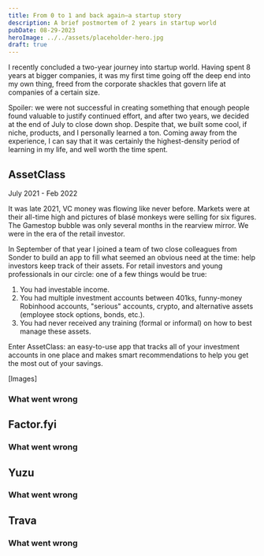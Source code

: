 ```yaml
---
title: From 0 to 1 and back again–a startup story
description: A brief postmortem of 2 years in startup world
pubDate: 08-29-2023
heroImage: ../../assets/placeholder-hero.jpg
draft: true
---
```


I recently concluded a two-year journey into startup world. Having spent 8 years at bigger companies, it was my first
time going off the deep end into my own thing, freed from the corporate shackles that govern life at companies of a certain
size.

Spoiler: we were not successful in creating something that enough people found valuable to justify continued effort,
and after two years, we decided at the end of July to close down shop. Despite that,
we built some cool, if niche, products, and I personally learned a ton. Coming away from the experience, I can say that
it was certainly the highest-density period of learning in my life, and well worth the time spent.


## AssetClass
<p class="header-caption">July 2021 - Feb 2022</p>

It was late 2021, VC money was flowing like never before. Markets were at their all-time high and pictures of blasé
monkeys were selling for six figures. The Gamestop bubble was only several months in the rearview mirror. We were in the
era of the retail investor.

In September of that year I joined a team of two close colleagues from Sonder to build an app to fill what seemed an obvious need at the time:
help investors keep track of their assets. For retail investors and young professionals in our circle: one of a few things would be true:

1. You had investable income.
1. You had multiple investment accounts between 401ks, funny-money Robinhood accounts, "serious" accounts, crypto,
and alternative assets (employee stock options, bonds, etc.).
1. You had never received any training (formal or informal) on how to best manage these assets.

Enter AssetClass: an easy-to-use app that tracks all of your investment accounts in one place and makes smart recommendations
to help you get the most out of your savings.

[Images]

### What went wrong

## Factor.fyi

### What went wrong

## Yuzu

### What went wrong

## Trava

### What went wrong
